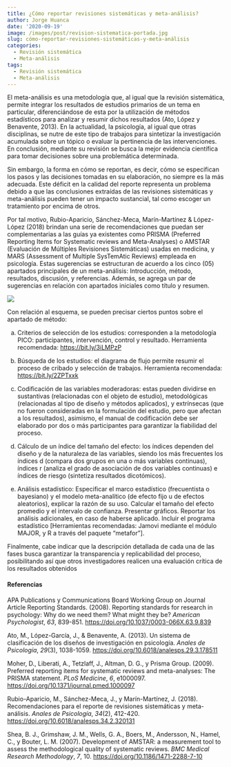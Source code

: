 ```yaml
---
title: ¿Cómo reportar revisiones sistemáticas y meta-análisis?
author: Jorge Huanca
date: '2020-09-19'
image: /images/post/revision-sistematica-portada.jpg
slug: cómo-reportar-revisiones-sistemáticas-y-meta-análisis
categories:
  - Revisión sistemática
  - Meta-análisis
tags:
  - Revisión sistemática
  - Meta-análisis
---
```


El meta-análisis es una metodología que, al igual que la revisión sistemática, permite integrar los resultados de estudios primarios de un tema en particular, diferenciándose de esta por la utilización de métodos estadísticos para analizar y resumir dichos resultados (Ato, López y Benavente, 2013). En la actualidad, la psicología, al igual que otras disciplinas, se nutre de este tipo de trabajos para sintetizar la investigación acumulada sobre un tópico o evaluar la pertinencia de las intervenciones. En conclusión, mediante su revisión se busca la mejor evidencia científica para tomar decisiones sobre una problemática determinada. 

Sin embargo, la forma en cómo se reportan, es decir, cómo se especifican los pasos y las decisiones tomadas en su elaboración, no siempre es la más adecuada. Este déficit en la calidad del reporte representa un problema debido a que las conclusiones extraídas de las revisiones sistemáticas y meta-análisis pueden tener un impacto sustancial, tal como escoger un tratamiento por encima de otros.

Por tal motivo, Rubio-Aparicio, Sánchez-Meca, Marín-Martínez & López-López (2018) brindan una serie de recomendaciones que puedan ser complementarias a las guías ya existentes como PRISMA (Preferred Reporting Items for Systematic reviews and Meta-Analyses) o AMSTAR (Evaluación de Múltiples Revisiones Sistemáticas) usadas en medicina, y  MARS (Assessment of Multiple SysTemAtic Reviews) empleada en psicología. Estas sugerencias se estructuran de acuerdo a los cinco (05) apartados principales de un meta-análisis: Introducción, método, resultados, discusión, y referencias. Además, se agrega un par de sugerencias en relación con apartados iniciales como título y resumen.

![](/post/2020-09-19-cómo-reportar-revisiones-sistemáticas-y-meta-análisis_files/revision-sistematica.jpg)

Con relación al esquema, se pueden precisar ciertos puntos sobre el apartado de método:

a) Criterios de selección de los estudios: corresponden a la metodología PICO: participantes, intervención, control y resultado. Herramienta recomendada: [https://bit.ly/3iLMPzP](https://bit.ly/3iLMPzP){target="_blank"} 

b) Búsqueda de los estudios: el diagrama de flujo permite resumir el proceso de cribado y selección de trabajos. Herramienta recomendada: [https://bit.ly/2ZPTxxk](https://bit.ly/2ZPTxxk){target="_blank"} 

c) Codificación de las variables moderadoras: estas pueden dividirse en sustantivas (relacionadas con el objeto de estudio), metodológicas (relacionadas al tipo de diseño y métodos aplicados), y extrínsecas (que no fueron consideradas en la formulación del estudio, pero que afectan a los resultados), asimismo, el manual de codificación debe ser elaborado por dos o más participantes para garantizar la fiabilidad del proceso.

d) Cálculo de un índice del tamaño del efecto: los índices dependen del diseño y de la naturaleza de las variables, siendo los más frecuentes los índices d (compara dos grupos en una o más variables continuas), índices r (analiza el grado de asociación de dos variables continuas) e índices de riesgo (sintetiza resultados dicotómicos).

e) Análisis estadístico: Especificar el marco estadístico (frecuentista o bayesiano) y el modelo meta-analítico (de efecto fijo u de efectos aleatorios), explicar la razón de su uso. Calcular el tamaño del efecto promedio y el intervalo de confianza. Presentar gráficos. Reportar los análisis adicionales, en caso de haberse aplicado. Incluir el programa estadístico [Herramientas recomendadas: Jamovi mediante el módulo MAJOR, y R a través del paquete “metafor”]. 

Finalmente, cabe indicar que la descripción detallada de cada una de las fases busca garantizar la transparencia y replicabilidad del proceso, posibilitando así que otros investigadores realicen una evaluación crítica de los resultados obtenidos

#### Referencias

APA Publications y Communications Board Working Group on Journal Article Reporting Standards. (2008). Reporting standards for research in psychology: Why do we need them? What might they be? *American Psychologist*, *63*, 839-851. [https://doi.org/10.1037/0003-066X.63.9.839](https://doi.org/10.1037/0003-066X.63.9.839){target="_blank"} 

Ato, M., López-García, J., & Benavente, A. (2013). Un sistema de clasificación de los diseños de investigación en psicología. *Anales de Psicología*,  *29*(3), 1038-1059. [https://doi.org/10.6018/analesps.29.3.178511](https://doi.org/10.6018/analesps.29.3.178511){target="_blank"} 

Moher, D., Liberati, A., Tetzlaff, J., Altman, D. G., y Prisma Group. (2009). Preferred reporting items for systematic reviews and meta-analyses: The PRISMA statement. *PLoS Medicine*, *6*, e1000097. [https://doi.org/10.1371/journal.pmed.1000097](https://doi.org/10.1371/journal.pmed.1000097){target="_blank"} 

Rubio-Aparicio, M., Sánchez-Meca, J., y Marín-Martínez, J. (2018). Recomendaciones para el reporte de revisiones sistemáticas y meta-análisis. *Anales de Psicología*, *34*(2), 412-420. [https://doi.org/10.6018/analesps.34.2.320131](https://doi.org/10.6018/analesps.34.2.320131){target="_blank"} 

Shea, B. J., Grimshaw, J. M., Wells, G. A., Boers, M., Andersson, N., Hamel, C., y Bouter, L. M. (2007). Development of AMSTAR: a measurement tool to assess the methodological quality of systematic reviews. *BMC Medical Research Methodology*, *7*, 10. [https://doi.org/10.1186/1471-2288-7-10](https://doi.org/10.1186/1471-2288-7-10){target="_blank"} 
